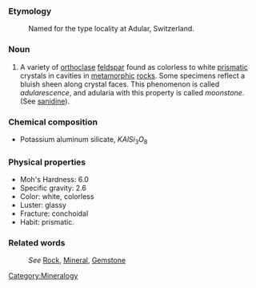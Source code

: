 ===Etymology===
:Named for the type locality at Adular, Switzerland.
 
===Noun===
#A variety of [[orthoclase]] [[feldspar]] found as colorless to white [[prismatic]] crystals in cavities in [[metamorphic]] [[rock]]s. Some specimens reflect a bluish sheen along crystal faces. This phenomenon is called ''adularescence'', and adularia with this property is called ''moonstone''. (See [[sanidine]]).

=== Chemical composition ===
*Potassium aluminum silicate, <math>KAlSi_3O_8</math>
 
=== Physical properties ===

*Moh's Hardness: 6.0
*Specific gravity: 2.6
*Color: white, colorless
*Luster: glassy
*Fracture: conchoidal
*Habit: prismatic. 

===Related words===
:''See'' [[Rock]], [[Mineral]], [[Gemstone]]

[[Category:Mineralogy]]